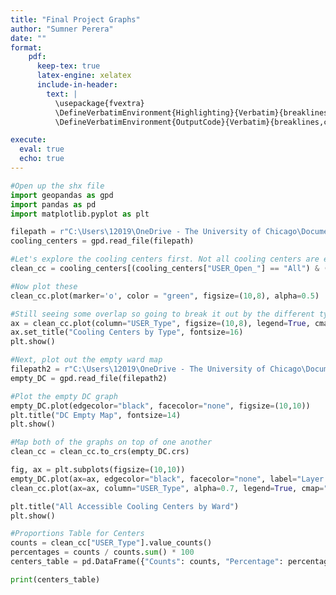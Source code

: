 ```yaml
---
title: "Final Project Graphs"
author: "Sumner Perera"
date: ""
format: 
    pdf:
      keep-tex: true
      latex-engine: xelatex
      include-in-header: 
        text: |
          \usepackage{fvextra}
          \DefineVerbatimEnvironment{Highlighting}{Verbatim}{breaklines,commandchars=\\\{\}}
          \DefineVerbatimEnvironment{OutputCode}{Verbatim}{breaklines,commandchars=\\\{\}}

execute:
  eval: true 
  echo: true
---
```



```python
#Open up the shx file
import geopandas as gpd 
import pandas as pd
import matplotlib.pyplot as plt

filepath = r"C:\Users\12019\OneDrive - The University of Chicago\Documents\GitHub\final_project\Cooling_Centers_-_District_of_Columbia\Cooling_Centers_-_District_of_Columbia.shp"
cooling_centers = gpd.read_file(filepath)
```


```python
#Let's explore the cooling centers first. Not all cooling centers are entirely accessible. Only include low-barrier and day shelters that are accessible to all genders. Eliminate all centers that are closed. 
clean_cc = cooling_centers[(cooling_centers["USER_Open_"] == "All") & (~cooling_centers["USER_Hours"].str.contains('closed', case=False, na=False))]

#Now plot these
clean_cc.plot(marker='o', color = "green", figsize=(10,8), alpha=0.5)

#Still seeing some overlap so going to break it out by the different types of centers
ax = clean_cc.plot(column="USER_Type", figsize=(10,8), legend=True, cmap="tab10")
ax.set_title("Cooling Centers by Type", fontsize=16)
plt.show()
```


```python
#Next, plot out the empty ward map 
filepath2 = r"C:\Users\12019\OneDrive - The University of Chicago\Documents\GitHub\final_project\Data\Wards_from_2022\Wards_from_2022.shp"
empty_DC = gpd.read_file(filepath2)

#Plot the empty DC graph 
empty_DC.plot(edgecolor="black", facecolor="none", figsize=(10,10))
plt.title("DC Empty Map", fontsize=14)
plt.show()

```


```python
#Map both of the graphs on top of one another
clean_cc = clean_cc.to_crs(empty_DC.crs)

fig, ax = plt.subplots(figsize=(10,10))
empty_DC.plot(ax=ax, edgecolor="black", facecolor="none", label="Layer 1")
clean_cc.plot(ax=ax, column="USER_Type", alpha=0.7, legend=True, cmap="tab10", label="Layer2")

plt.title("All Accessible Cooling Centers by Ward")
plt.show()

```


```python
#Proportions Table for Centers
counts = clean_cc["USER_Type"].value_counts()
percentages = counts / counts.sum() * 100
centers_table = pd.DataFrame({"Counts": counts, "Percentage": percentages.round(2)})

print(centers_table)

```